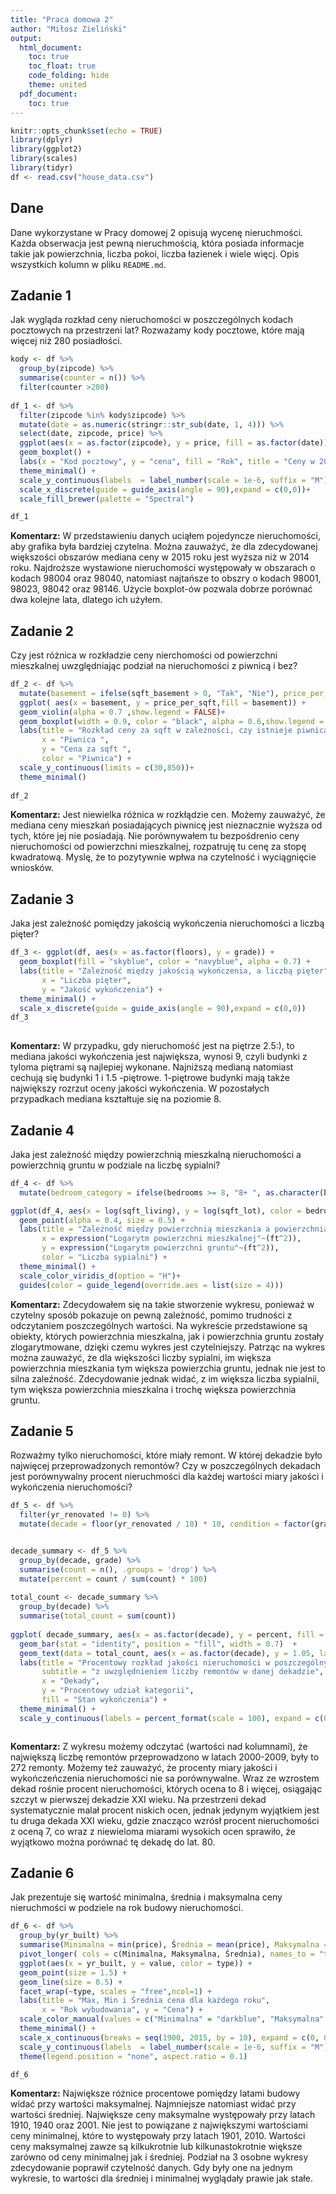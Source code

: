 ```yaml
---
title: "Praca domowa 2"
author: "Miłosz Zieliński"
output:
  html_document:
    toc: true
    toc_float: true
    code_folding: hide
    theme: united
  pdf_document:
    toc: true
---
```


```r
knitr::opts_chunk$set(echo = TRUE)
library(dplyr)
library(ggplot2)
library(scales)
library(tidyr)
df <- read.csv("house_data.csv")
```

## Dane 
Dane wykorzystane w Pracy domowej 2 opisują wycenę nieruchmości. Każda obserwacja jest pewną nieruchmością, która posiada informacje takie jak powierzchnia, liczba pokoi, liczba łazienek i wiele więcj. Opis wszystkich kolumn w pliku `README.md`.


## Zadanie 1

Jak wygląda rozkład ceny nieruchomości w poszczególnych kodach pocztowych na przestrzeni lat? Rozważamy kody pocztowe, które mają więcej niż 280 posiadłości.

```r
kody <- df %>% 
  group_by(zipcode) %>% 
  summarise(counter = n()) %>% 
  filter(counter >280)
  
df_1 <- df %>%
  filter(zipcode %in% kody$zipcode) %>%
  mutate(date = as.numeric(stringr::str_sub(date, 1, 4))) %>%
  select(date, zipcode, price) %>%
  ggplot(aes(x = as.factor(zipcode), y = price, fill = as.factor(date)))+
  geom_boxplot() +
  labs(x = "Kod pocztowy", y = "cena", fill = "Rok", title = "Ceny w 2014 i 2015 roku od kodów pocztowych") +
  theme_minimal() +
  scale_y_continuous(labels  = label_number(scale = 1e-6, suffix = "M"), limits = c(0, 4000000)) +
  scale_x_discrete(guide = guide_axis(angle = 90),expand = c(0,0))+
  scale_fill_brewer(palette = "Spectral")

df_1
```

**Komentarz:**
W przedstawieniu danych uciąłem pojedyncze nieruchomości, aby grafika była bardziej czytelna. Można zauważyć, że dla zdecydowanej większości obszarów mediana ceny w 2015 roku jest wyższa niż w 2014 roku. Najdroższe wystawione nieruchomości występowały w obszarach o kodach 98004 oraz 98040, natomiast najtańsze to obszry o kodach 98001, 98023, 98042 oraz 98146. Użycie boxplot-ów pozwala dobrze porównać dwa kolejne lata, dlatego ich użyłem.

## Zadanie 2

Czy jest różnica w rozkładzie ceny nierchomości od powierzchni mieszkalnej uwzględniając podział na nieruchomości z piwnicą i bez?

```r
df_2 <- df %>%
  mutate(basement = ifelse(sqft_basement > 0, "Tak", "Nie"), price_per_sqft = price/sqft_living) %>%       
  ggplot( aes(x = basement, y = price_per_sqft,fill = basement)) +
  geom_violin(alpha = 0.7 ,show.legend = FALSE)+
  geom_boxplot(width = 0.9, color = "black", alpha = 0.6,show.legend = FALSE)+
  labs(title = "Rozkład ceny za sqft w zależności, czy istnieje piwnica",
       x = "Piwnica ",
       y = "Cena za sqft ",
       color = "Piwnica") +
  scale_y_continuous(limits = c(30,850))+
  theme_minimal()
  
df_2


```

**Komentarz:**
Jest niewielka różnica w rozkłądzie cen. Możemy zauważyć, że mediana ceny mieszkań posiadających piwnicę jest nieznacznie wyższa od tych, które jej nie posiadają. Nie porównywałem tu bezpośdrenio ceny nieruchomości od powierzchni mieszkalnej, rozpatruję tu cenę za stopę kwadratową. Myslę, że to pozytywnie wpłwa na czytelność i wyciągnięcie wniosków. 

## Zadanie 3

Jaka jest zależność pomiędzy jakością wykończenia nieruchomości a liczbą pięter? 

```r

df_3 <- ggplot(df, aes(x = as.factor(floors), y = grade)) +
  geom_boxplot(fill = "skyblue", color = "navyblue", alpha = 0.7) +  
  labs(title = "Zależność między jakością wykończenia, a liczbą pięter",
       x = "Liczba pięter",
       y = "Jakość wykończenia") +
  theme_minimal() +
  scale_x_discrete(guide = guide_axis(angle = 90),expand = c(0,0))
df_3
  
```

**Komentarz:**
W przypadku, gdy nieruchomość jest na piętrze 2.5:), to mediana jakości wykończenia jest największa, wynosi 9, czyli budynki z tyloma piętrami są najlepiej wykonane. Najniższą medianą natomiast cechują się budynki 1 i 1.5 -piętrowe. 1-piętrowe budynki mają także największy rozrzut oceny jakości wykończenia. W pozostałych przypadkach mediana kształtuje się na poziomie 8.


## Zadanie 4
Jaka jest zależność między powierzchnią mieszkalną nieruchomości a powierzchnią gruntu w podziale na liczbę sypialni?

```r

df_4 <- df %>%
  mutate(bedroom_category = ifelse(bedrooms >= 8, "8+ ", as.character(bedrooms)))

ggplot(df_4, aes(x = log(sqft_living), y = log(sqft_lot), color = bedroom_category)) +
  geom_point(alpha = 0.4, size = 0.5) +
  labs(title = "Zależność między powierzchnią mieszkania a powierzchnią gruntu",
       x = expression("Logarytm powierzchni mieszkalnej"~(ft^2)),
       y = expression("Logarytm powierzchni gruntu"~(ft^2)),
       color = "Liczba sypialni") +
  theme_minimal() +
  scale_color_viridis_d(option = "H")+
  guides(color = guide_legend(override.aes = list(size = 4)))


```

**Komentarz:**
Zdecydowałem się na takie stworzenie wykresu, ponieważ w czytelny sposób pokazuje on pewną zależność, pomimo trudności z odczytaniem poszczególnych wartości. Na wykreście przedstawione są obiekty, których powierzchnia mieszkalna, jak i powierzchnia gruntu zostały zlogarytmowane, dzięki czemu wykres jest czytelniejszy. Patrząc na wykres można zauważyć, że dla większości liczby sypialni, im większa powierzchnia mieszkania tym większa powierzchia gruntu, jednak nie jest to silna zaleźność. Zdecydowanie jednak widać, z im większa liczba sypialnii, tym większa powierzchnia mieszkalna i trochę większa powierzchnia gruntu.

## Zadanie 5
Rozważmy tylko nieruchomości, które miały remont. W której dekadzie było najwięcej przeprowadzonych remontów? Czy w poszczególnych dekadach jest porównywalny procent nieruchmości dla każdej wartości miary jakości i wykończenia nieruchomości?

```r

df_5 <- df %>% 
  filter(yr_renovated != 0) %>% 
  mutate(decade = floor(yr_renovated / 10) * 10, condition = factor(grade, levels = c("13","12","11","10","9","8","7","6","5","4"))) 


decade_summary <- df_5 %>%
  group_by(decade, grade) %>%
  summarise(count = n(), .groups = 'drop') %>%
  mutate(percent = count / sum(count) * 100) 
  
total_count <- decade_summary %>%
  group_by(decade) %>%
  summarise(total_count = sum(count))
  
ggplot( decade_summary, aes(x = as.factor(decade), y = percent, fill = as.factor(grade))) +
  geom_bar(stat = "identity", position = "fill", width = 0.7)  +
  geom_text(data = total_count, aes(x = as.factor(decade), y = 1.05, label = total_count),size = 4, inherit.aes = FALSE) +
  labs(title = "Procentowy rozkład jakości nieruchomości w poszczególnych dekadach ",
       subtitle = "z uwzględnieniem liczby remontów w danej dekadzie",
       x = "Dekady",
       y = "Procentowy udział kategorii",
       fill = "Stan wykończenia") +
  theme_minimal() +
  scale_y_continuous(labels = percent_format(scale = 100), expand = c(0.05,0))



```

**Komentarz:**
Z wykresu możemy odczytać (wartości nad kolumnami), że największą liczbę remontów przeprowadzono w latach 2000-2009, były to 272 remonty. Możemy też zauważyć, że procenty miary jakości i wykończeńczenia nieruchomości nie sa porównywalne. Wraz ze wzrostem dekad rośnie procent nieruchomości, których ocena to 8 i więcej, osiągając szczyt w pierwszej dekadzie XXI wieku. Na przestrzeni dekad systematycznie malał procent niskich ocen, jednak jedynym wyjątkiem jest tu druga dekada XXI wieku, gdzie znacząco wzrósł procent nieruchomości z oceną 7, co wraz z niewieloma miarami wysokich ocen sprawiło, że wyjątkowo można porównać tę dekadę do lat. 80.

## Zadanie 6

Jak prezentuje się wartość minimalna, średnia i maksymalna ceny nieruchmości w podziele na rok budowy nieruchomości.

```r

  

df_6 <- df %>% 
  group_by(yr_built) %>% 
  summarise(Minimalna = min(price), Średnia = mean(price), Maksymalna = max(price)) %>% 
  pivot_longer( cols = c(Minimalna, Maksymalna, Średnia), names_to = "type", values_to = "value") %>% 
  ggplot(aes(x = yr_built, y = value, color = type)) +
  geom_point(size = 1.5) +  
  geom_line(size = 0.5) +   
  facet_wrap(~type, scales = "free",ncol=1) +  
  labs(title = "Max, Min i Średnia cena dla każdego roku",
       x = "Rok wybudowania", y = "Cena") +
  scale_color_manual(values = c("Minimalna" = "darkblue", "Maksymalna" = "lightblue", "Średnia" = "blue"))+
  theme_minimal() +
  scale_x_continuous(breaks = seq(1900, 2015, by = 10), expand = c(0, 0.2))+
  scale_y_continuous(labels  = label_number(scale = 1e-6, suffix = "M"))+
  theme(legend.position = "none", aspect.ratio = 0.1) 

df_6

```

**Komentarz:**
Największe różnice procentowe pomiędzy latami budowy widać przy wartości maksymalnej. Najmniejsze natomiast widać przy wartości średniej. Największe ceny  maksymalne występowały przy latach 1910, 1940 oraz 2001. Nie jest to powiązane z największymi wartościami ceny minimalnej, które to występowały przy latach 1901, 2010. Wartości ceny maksymalnej zawze są kilkukrotnie lub kilkunastokrotnie większe zarówno od ceny minimalnej jak i średniej. Podział na 3 osobne wykresy zdecydowanie poprawił czytelność danych. Gdy były one na jednym wykresie, to wartości dla średniej i minimalnej wyglądały prawie jak stałe.
